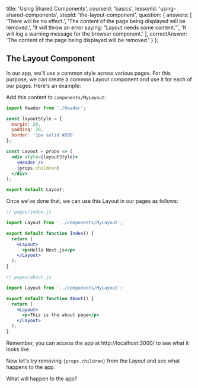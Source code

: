 
  title: 'Using Shared Components',
  courseId: 'basics',
  lessonId: 'using-shared-components',
  stepId: 'the-layout-component',
  question: {
    answers: [
      'There will be no effect.',
      'The content of the page being displayed will be removed.',
      'It will throw an error saying: “Layout needs some content.”',
      'It will log a warning message for the browser component.'
    ],
    correctAnswer: 'The content of the page being displayed will be removed.'
  }
};

## The Layout Component

In our app, we'll use a common style across various pages. For this purpose, we can create a common Layout component and use it for each of our pages. Here's an example:

Add this content to `components/MyLayout`:

```jsx
import Header from './Header';

const layoutStyle = {
  margin: 20,
  padding: 20,
  border: '1px solid #DDD'
};

const Layout = props => (
  <div style={layoutStyle}>
    <Header />
    {props.children}
  </div>
);

export default Layout;
```

Once we've done that, we can use this Layout in our pages as follows:

```jsx
// pages/index.js

import Layout from '../components/MyLayout';

export default function Index() {
  return (
    <Layout>
      <p>Hello Next.js</p>
    </Layout>
  );
}
```

```jsx
// pages/about.js

import Layout from '../components/MyLayout';

export default function About() {
  return (
    <Layout>
      <p>This is the about page</p>
    </Layout>
  );
}
```

Remember, you can access the app at http://localhost:3000/ to see what it looks like.

Now let's try removing `{props.children}` from the Layout and see what happens to the app.

What will happen to the app?


